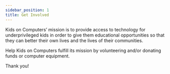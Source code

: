 ```yaml
---
sidebar_position: 1
title: Get Involved
---
```



Kids on Computers’ mission is to provide access to technology for underprivileged kids in order to give them educational opportunities so that they can better their own lives and the lives of their communities.

Help Kids on Computers fulfill its mission by volunteering and/or donating funds or computer equipment.

Thank you!

<DonateButton />